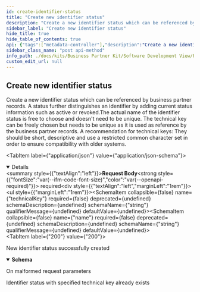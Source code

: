 ```yaml
---
id: create-identifier-status
title: "Create new identifier status"
description: "Create a new identifier status which can be referenced by business partner records. A status further distinguishes an identifier by adding current status information such as active or revoked.The actual name of the identifier status is free to choose and doesn't need to be unique. The technical key can be freely chosen but needs to be unique as it is used as reference by the business partner records. A recommendation for technical keys: They should be short, descriptive and use a restricted common character set in order to ensure compatibility with older systems."
sidebar_label: "Create new identifier status"
hide_title: true
hide_table_of_contents: true
api: {"tags":["metadata-controller"],"description":"Create a new identifier status which can be referenced by business partner records. A status further distinguishes an identifier by adding current status information such as active or revoked.The actual name of the identifier status is free to choose and doesn't need to be unique. The technical key can be freely chosen but needs to be unique as it is used as reference by the business partner records. A recommendation for technical keys: They should be short, descriptive and use a restricted common character set in order to ensure compatibility with older systems.","operationId":"createIdentifierStatus","requestBody":{"content":{"application/json":{"schema":{"type":"object","properties":{"technicalKey":{"type":"string"},"name":{"type":"string"}},"description":"Named type uniquely identified by its technical key"}}},"required":true},"responses":{"200":{"description":"New identifier status successfully created","content":{"*/*":{"schema":{"type":"object","properties":{"technicalKey":{"type":"string"},"name":{"type":"string"}},"description":"Named type uniquely identified by its technical key"}}}},"400":{"description":"On malformed request parameters"},"409":{"description":"Identifier status with specified technical key already exists"}},"method":"post","path":"/api/catena/identifier-status","servers":[{"url":"http://127.0.0.1:8080","description":"Generated server url"}],"jsonRequestBodyExample":{"technicalKey":"string","name":"string"},"info":{"title":"Business Partner Data Management Pool","description":"Service that manages and shares business partner data with other CatenaX services","version":"3.0.0"},"postman":{"name":"Create new identifier status","description":{"content":"Create a new identifier status which can be referenced by business partner records. A status further distinguishes an identifier by adding current status information such as active or revoked.The actual name of the identifier status is free to choose and doesn't need to be unique. The technical key can be freely chosen but needs to be unique as it is used as reference by the business partner records. A recommendation for technical keys: They should be short, descriptive and use a restricted common character set in order to ensure compatibility with older systems.","type":"text/plain"},"url":{"path":["api","catena","identifier-status"],"host":["{{baseUrl}}"],"query":[],"variable":[]},"header":[{"key":"Content-Type","value":"application/json"},{"key":"Accept","value":"*/*"}],"method":"POST","body":{"mode":"raw","raw":"\"\"","options":{"raw":{"language":"json"}}}}}
sidebar_class_name: "post api-method"
info_path: ./docs/kits/Business Partner Kit/Software Development View/Pool Api/business-partner-data-management-pool
custom_edit_url: null
---
```



## Create new identifier status



Create a new identifier status which can be referenced by business partner records. A status further distinguishes an identifier by adding current status information such as active or revoked.The actual name of the identifier status is free to choose and doesn't need to be unique. The technical key can be freely chosen but needs to be unique as it is used as reference by the business partner records. A recommendation for technical keys: They should be short, descriptive and use a restricted common character set in order to ensure compatibility with older systems.

<MimeTabs><TabItem label={"application/json"} value={"application/json-schema"}><details style={{}} data-collapsed={false} open={true}><summary style={{"textAlign":"left"}}><strong>Request Body</strong><strong style={{"fontSize":"var(--ifm-code-font-size)","color":"var(--openapi-required)"}}> required</strong></summary><div style={{"textAlign":"left","marginLeft":"1rem"}}></div><ul style={{"marginLeft":"1rem"}}><SchemaItem collapsible={false} name={"technicalKey"} required={false} deprecated={undefined} schemaDescription={undefined} schemaName={"string"} qualifierMessage={undefined} defaultValue={undefined}></SchemaItem><SchemaItem collapsible={false} name={"name"} required={false} deprecated={undefined} schemaDescription={undefined} schemaName={"string"} qualifierMessage={undefined} defaultValue={undefined}></SchemaItem></ul></details></TabItem></MimeTabs><div><ApiTabs><TabItem label={"200"} value={"200"}><div>

New identifier status successfully created

</div><div><MimeTabs schemaType={"response"}><TabItem label={"*/*"} value={"*/*"}><SchemaTabs><TabItem label={"Schema"} value={"Schema"}><details style={{}} data-collapsed={false} open={true}><summary style={{"textAlign":"left"}}><strong>Schema</strong></summary><div style={{"textAlign":"left","marginLeft":"1rem"}}></div><ul style={{"marginLeft":"1rem"}}><SchemaItem collapsible={false} name={"technicalKey"} required={false} deprecated={undefined} schemaDescription={undefined} schemaName={"string"} qualifierMessage={undefined} defaultValue={undefined}></SchemaItem><SchemaItem collapsible={false} name={"name"} required={false} deprecated={undefined} schemaDescription={undefined} schemaName={"string"} qualifierMessage={undefined} defaultValue={undefined}></SchemaItem></ul></details></TabItem><TabItem label={"Example (from schema)"} value={"Example (from schema)"}><ResponseSamples responseExample={"{\n  \"technicalKey\": \"string\",\n  \"name\": \"string\"\n}"} language={"json"}></ResponseSamples></TabItem></SchemaTabs></TabItem></MimeTabs></div></TabItem><TabItem label={"400"} value={"400"}><div>

On malformed request parameters

</div><div></div></TabItem><TabItem label={"409"} value={"409"}><div>

Identifier status with specified technical key already exists

</div><div></div></TabItem></ApiTabs></div>
      